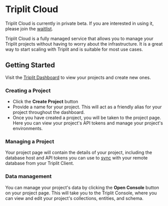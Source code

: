 
# Triplit Cloud

<Callout type="info" emoji="ℹ️">
  Triplit Cloud is currently in private beta. If you are interested in using it,
  please join the <a href="https://triplit.dev/waitlist">waitlist</a>.
</Callout>

Triplit Cloud is a fully managed service that allows you to manage your Triplit projects without having to worry about the infrastructure. It is a great way to start scaling with Triplit and is suitable for most use cases.

## Getting Started

Visit the [Triplit Dashboard](https://triplit.dev/dashboard) to view your projects and create new ones.

### Creating a Project

- Click the **Create Project** button
- Provide a name for your project. This will act as a friendly alias for your project throughout the dashboard.
- Once you have created a project, you will be taken to the project page. Here you can view your project's API tokens and manage your project's environments.

### Managing a Project

Your project page will contain the details of your project, including the database host and API tokens you can use to [sync](/client) with your remote database from your Triplit Client.

### Data management

You can manage your project's data by clicking the **Open Console** button on your project page. This will take you to the Triplit Console, where you can view and edit your project's collections, entities, and schema.
